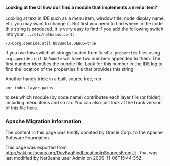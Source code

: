 <!--

    Licensed to the Apache Software Foundation (ASF) under one
    or more contributor license agreements.  See the NOTICE file
    distributed with this work for additional information
    regarding copyright ownership.  The ASF licenses this file
    to you under the Apache License, Version 2.0 (the
    "License"); you may not use this file except in compliance
    with the License.  You may obtain a copy of the License at

      http://www.apache.org/licenses/LICENSE-2.0

    Unless required by applicable law or agreed to in writing,
    software distributed under the License is distributed on an
    "AS IS" BASIS, WITHOUT WARRANTIES OR CONDITIONS OF ANY
    KIND, either express or implied.  See the License for the
    specific language governing permissions and limitations
    under the License.

-->

====Looking at the UI how do I find a module that implements a menu item?====

Looking at text in IDE such as a menu item, window title, node display name, etc. you may want to change it. But first you need to find where in the code this string is produced. It is very easy to find if you add the following switch into your <tt>.../etc/netbeans.conf</tt>:

<pre>
-J-Dorg.openide.util.NbBundle.DEBUG=true
</pre>

If you use this switch all strings loaded from <tt>Bundle.properties</tt> files using <tt>org.openide.util.NbBundle</tt> will have two numbers appended to them. The first number identifies the bundle file. Look for this number in the IDE log to find the location of the properties file that provides this string.

Another handy trick: in a built source tree, run

<pre>
ant index-layer-paths
</pre>

to see which module (by code name) contributes each layer file (or folder),
including menu items and so on.
You can also just look at the trunk version of this file
[http://deadlock.netbeans.org/hudson/job/nbms-and-javadoc/lastStableBuild/artifact/nbbuild/build/generated/layers.txt here].

===Apache Migration Information===

The content in this page was kindly donated by Oracle Corp. to the
Apache Software Foundation.

This page was exported from http://wiki.netbeans.org/DevFaqFindLocationInSourcesFromUi , 
that was last modified by NetBeans user Admin 
on 2009-11-06T15:44:35Z.

